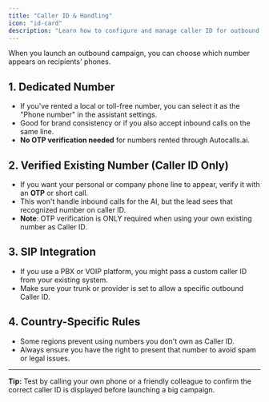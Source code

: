```yaml
---
title: "Caller ID & Handling"
icon: "id-card"
description: "Learn how to configure and manage caller ID for outbound campaigns"
---
```


When you launch an outbound campaign, you can choose which number appears on recipients' phones.

## 1. Dedicated Number

- If you've rented a local or toll-free number, you can select it as the "Phone number" in the assistant settings.
- Good for brand consistency or if you also accept inbound calls on the same line.
- **No OTP verification needed** for numbers rented through Autocalls.ai.

## 2. Verified Existing Number (Caller ID Only)

- If you want your personal or company phone line to appear, verify it with an **OTP** or short call.
- This won't handle inbound calls for the AI, but the lead sees that recognized number on caller ID.
- **Note**: OTP verification is ONLY required when using your own existing number as Caller ID.

## 3. SIP Integration

- If you use a PBX or VOIP platform, you might pass a custom caller ID from your existing system.
- Make sure your trunk or provider is set to allow a specific outbound Caller ID.

## 4. Country-Specific Rules

- Some regions prevent using numbers you don't own as Caller ID.
- Always ensure you have the right to present that number to avoid spam or legal issues.

---

**Tip:** Test by calling your own phone or a friendly colleague to confirm the correct caller ID is displayed before launching a big campaign.

